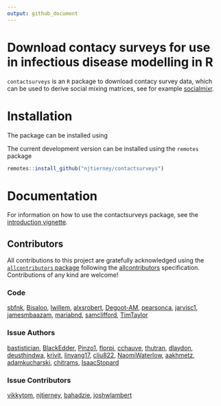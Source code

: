 ```yaml
---
output: github_document
---
```


# Download contacy surveys for use in infectious disease modelling in R

<!-- badges: start -->
<!-- badges: end -->

`contactsurveys` is an `R` package to download contacy survey data, which can be used to derive social mixing matrices, see for example [socialmixr](https://github.com/epiforecasts/socialmixr).

# Installation

The package can be installed using

The current development version can be installed using the `remotes` package

```r
remotes::install_github("njtierney/contactsurveys")
```

# Documentation

For information on how to use the contactsurveys package, see the [introduction vignette](TODO).

## Contributors



<!-- ALL-CONTRIBUTORS-LIST:START - Do not remove or modify this section -->
<!-- prettier-ignore-start -->
<!-- markdownlint-disable -->

All contributions to this project are gratefully acknowledged using the [`allcontributors` package](https://github.com/ropensci/allcontributors) following the [allcontributors](https://allcontributors.org) specification. Contributions of any kind are welcome!

### Code


<a href="https://github.com/epiforecasts/socialmixr/commits?author=sbfnk">sbfnk</a>, 
<a href="https://github.com/epiforecasts/socialmixr/commits?author=Bisaloo">Bisaloo</a>, 
<a href="https://github.com/epiforecasts/socialmixr/commits?author=lwillem">lwillem</a>, 
<a href="https://github.com/epiforecasts/socialmixr/commits?author=alxsrobert">alxsrobert</a>, 
<a href="https://github.com/epiforecasts/socialmixr/commits?author=Degoot-AM">Degoot-AM</a>, 
<a href="https://github.com/epiforecasts/socialmixr/commits?author=pearsonca">pearsonca</a>, 
<a href="https://github.com/epiforecasts/socialmixr/commits?author=jarvisc1">jarvisc1</a>, 
<a href="https://github.com/epiforecasts/socialmixr/commits?author=jamesmbaazam">jamesmbaazam</a>, 
<a href="https://github.com/epiforecasts/socialmixr/commits?author=mariabnd">mariabnd</a>, 
<a href="https://github.com/epiforecasts/socialmixr/commits?author=samclifford">samclifford</a>, 
<a href="https://github.com/epiforecasts/socialmixr/commits?author=TimTaylor">TimTaylor</a>



### Issue Authors


<a href="https://github.com/epiforecasts/socialmixr/issues?q=is%3Aissue+author%3Abastistician">bastistician</a>, 
<a href="https://github.com/epiforecasts/socialmixr/issues?q=is%3Aissue+author%3ABlackEdder">BlackEdder</a>, 
<a href="https://github.com/epiforecasts/socialmixr/issues?q=is%3Aissue+author%3APinzo1">Pinzo1</a>, 
<a href="https://github.com/epiforecasts/socialmixr/issues?q=is%3Aissue+author%3Aflorpi">florpi</a>, 
<a href="https://github.com/epiforecasts/socialmixr/issues?q=is%3Aissue+author%3Acchauve">cchauve</a>, 
<a href="https://github.com/epiforecasts/socialmixr/issues?q=is%3Aissue+author%3Athutran">thutran</a>, 
<a href="https://github.com/epiforecasts/socialmixr/issues?q=is%3Aissue+author%3Adlaydon">dlaydon</a>, 
<a href="https://github.com/epiforecasts/socialmixr/issues?q=is%3Aissue+author%3Adeusthindwa">deusthindwa</a>, 
<a href="https://github.com/epiforecasts/socialmixr/issues?q=is%3Aissue+author%3Akrivit">krivit</a>, 
<a href="https://github.com/epiforecasts/socialmixr/issues?q=is%3Aissue+author%3Alinyang17">linyang17</a>, 
<a href="https://github.com/epiforecasts/socialmixr/issues?q=is%3Aissue+author%3Acliu822">cliu822</a>, 
<a href="https://github.com/epiforecasts/socialmixr/issues?q=is%3Aissue+author%3ANaomiWaterlow">NaomiWaterlow</a>, 
<a href="https://github.com/epiforecasts/socialmixr/issues?q=is%3Aissue+author%3Aaakhmetz">aakhmetz</a>, 
<a href="https://github.com/epiforecasts/socialmixr/issues?q=is%3Aissue+author%3Aadamkucharski">adamkucharski</a>, 
<a href="https://github.com/epiforecasts/socialmixr/issues?q=is%3Aissue+author%3Achitrams">chitrams</a>, 
<a href="https://github.com/epiforecasts/socialmixr/issues?q=is%3Aissue+author%3AIsaacStopard">IsaacStopard</a>



### Issue Contributors


<a href="https://github.com/epiforecasts/socialmixr/issues?q=is%3Aissue+commenter%3Avikkytom">vikkytom</a>, 
<a href="https://github.com/epiforecasts/socialmixr/issues?q=is%3Aissue+commenter%3Anjtierney">njtierney</a>, 
<a href="https://github.com/epiforecasts/socialmixr/issues?q=is%3Aissue+commenter%3Abahadzie">bahadzie</a>, 
<a href="https://github.com/epiforecasts/socialmixr/issues?q=is%3Aissue+commenter%3Ajoshwlambert">joshwlambert</a>


<!-- markdownlint-enable -->
<!-- prettier-ignore-end -->
<!-- ALL-CONTRIBUTORS-LIST:END -->




